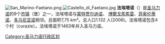 [[File:San_Marino-Faetano.png|right]]
[[File:Castello_di_Faetano.jpg|right]]
'''法埃塔诺'''（{{lang-it|Faetano}}）是[[圣马力诺|圣马力诺]]的9个[[圣马力诺行政区划|市镇]]（堡）之一，法埃塔诺与[[蒙特贾尔迪诺|蒙特贾尔迪诺]]、 [[博爾戈馬焦雷|博爾戈馬焦雷]]、[[菲奥伦蒂诺|菲奥伦蒂诺]]、[[多马尼亚诺|多马尼亚诺]]相邻。总面积7,75 km²。总人口1.132 人(2006)。法埃塔诺包含4个村（curazie）。法埃塔诺于1463年并入圣马力诺。

{{圣马力诺行政区划}}
{{Authority control}}

[[Category:圣马力诺行政区划|Category:圣马力诺行政区划]]